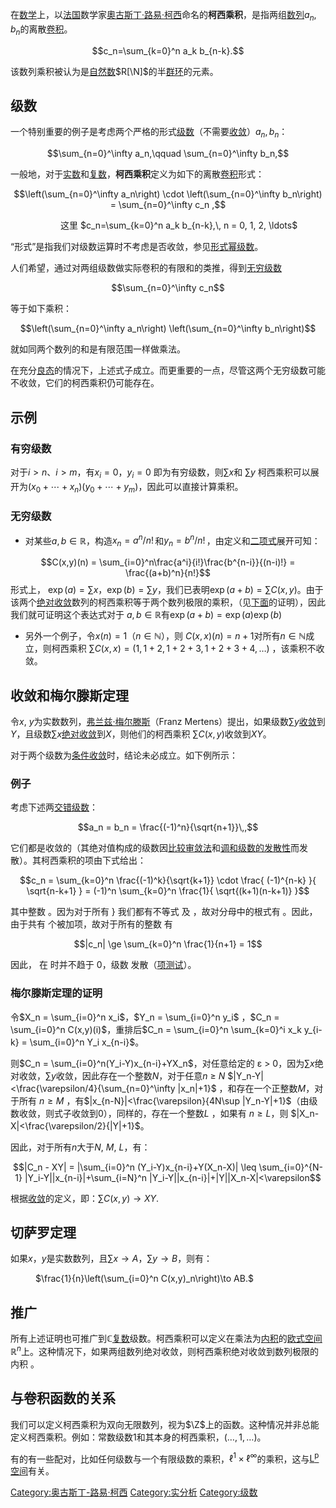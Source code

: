 在[[数学|数学]]上，以[[法国|法国]]数学家[[奧古斯丁·路易·柯西|奧古斯丁·路易·柯西]]命名的'''柯西乘积'''，是指两组[[数列|数列]]<math>a_n, b_n</math>的离散[[卷积|卷积]]。

:<math>c_n=\sum_{k=0}^n a_k b_{n-k}.</math>

该数列乘积被认为是[[自然数|自然数]]<math>R[\N]</math>的半[[群环|群环]]的元素。

==级数==
一个特别重要的例子是考虑两个严格的形式[[级数|级数]]（不需要[[收敛|收敛]]）<math>a_n, b_n</math>：

:<math>\sum_{n=0}^\infty a_n,\qquad \sum_{n=0}^\infty b_n,</math>

一般地，对于[[实数|实数]]和[[复数_(数学)|复数]]，'''柯西乘积'''定义为如下的离散[[卷积|卷积]]形式：

:<math>\left(\sum_{n=0}^\infty a_n\right) \cdot \left(\sum_{n=0}^\infty b_n\right) = \sum_{n=0}^\infty c_n ,</math>
::这里 <math>c_n=\sum_{k=0}^n a_k b_{n-k},\, n = 0, 1, 2, \ldots</math>

“形式”是指我们对级数运算时不考虑是否收敛，参见[[形式幂级数|形式幂级数]]。

人们希望，通过对两组级数做实际卷积的有限和的类推，得到[[无穷级数|无穷级数]]

:<math>\sum_{n=0}^\infty c_n</math>

等于如下乘积：

:<math>\left(\sum_{n=0}^\infty a_n\right) \left(\sum_{n=0}^\infty b_n\right)</math>

就如同两个数列的和是有限范围一样做乘法。

在充分[[良态|良态]]的情况下，上述式子成立。而更重要的一点，尽管这两个无穷级数可能不收敛，它们的柯西乘积仍可能存在。

==示例==
===有穷级数===
对于<math>i>n</math>、<math>i>m</math>，有<math>x_i = 0</math>，<math>y_i = 0</math> 即为有穷级数，则<math> \sum x</math>和 <math>\sum y</math> 柯西乘积可以展开为<math>(x_0+\cdots + x_n)(y_0+\cdots+y_m)</math>，因此可以直接计算乘积。
===无穷级数===
* 对某些<math>a,b\in\mathbb{R}</math>，构造<math>x_n = a^n/n!\,</math>和<math>y_n = b^n/n!\,</math>，由定义和[[二项式定理|二项式]]展开可知：
:<math> C(x,y)(n) = \sum_{i=0}^n\frac{a^i}{i!}\frac{b^{n-i}}{(n-i)!} = \frac{(a+b)^n}{n!}</math>
形式上， <math>\exp(a) = \sum x</math>，<math>\exp(b) = \sum y</math>，我们已表明<math>\exp(a+b) = \sum C(x,y)</math>。由于该两个[[绝对收敛|绝对收敛]]数列的柯西乘积等于两个数列极限的乘积，（见[[柯西乘积#收敛和梅尔滕斯定理|下面]]的证明），因此我们就可证明这个表达式对于 <math>a,b\in\mathbb{R}</math>有<math>\exp(a+b) = \exp(a)\exp(b)</math> 

* 另外一个例子，令<math> x(n) = 1</math>（<math>n\in\mathbb{N}</math>），则 <math>C(x,x)(n) = n+1</math>对所有<math>n\in\mathbb{N}</math>成立，则柯西乘积 <math>\sum C(x,x) = (1,1+2,1+2+3,1+2+3+4,\dots)</math> ，该乘积不收敛。

==收敛和梅尔滕斯定理==
令''x'', ''y''为实数数列，[[弗兰兹·梅尔滕斯|弗兰兹·梅尔滕斯]]（Franz Mertens）提出，如果级数<math>\sum y</math>[[收敛|收敛]]到''Y''，且级数<math>\sum x</math>[[绝对收敛|绝对收敛]]到''X''，则他们的柯西乘积 <math> \sum C(x,y)</math>收敛到''XY''。

对于两个级数为[[条件收敛|条件收敛]]时，结论未必成立。如下例所示：

===例子===
考虑下述两[[交错级数|交错级数]]：

:<math>a_n = b_n = \frac{(-1)^n}{\sqrt{n+1}}\,,</math>

它们都是收敛的（其绝对值构成的级数因[[比较审敛法|比较审敛法]]和[[调和级数|调和级数的发散性]]而发散）。其柯西乘积的项由下式给出：

:<math>c_n = \sum_{k=0}^n \frac{(-1)^k}{\sqrt{k+1}} \cdot \frac{ (-1)^{n-k} }{ \sqrt{n-k+1} } = (-1)^n \sum_{k=0}^n \frac{1}{ \sqrt{(k+1)(n-k+1)} }</math>

其中整数 {{math|''n'' ≥ 0}}。因为对于所有 {{math|''k'' ∈ {0, 1, ..., ''n''}}} 我们都有不等式 {{math|''k'' + 1 ≤ ''n'' + 1}} 及 {{math|''n'' – ''k'' + 1 ≤ ''n'' + 1}}，故对分母中的根式有 {{math|{{sqrt|(''k'' + 1)(''n'' − ''k'' + 1)}} ≤ ''n'' +1}}。因此，由于共有 {{math|''n'' + 1}} 个被加项，故对于所有的整数 {{math|''n'' ≥ 0}}有

:<math>|c_n| \ge \sum_{k=0}^n \frac{1}{n+1} = 1</math>

因此，{{math|''c<sub>n</sub>''}} 在 {{math|''n'' → ∞}} 时并不趋于 0，级数 {{math|∑ ''c<sub>n</sub>''}} 发散（[[项测试|项测试]]）。

===梅尔滕斯定理的证明===
令<math>X_n = \sum_{i=0}^n x_i</math>，<math>Y_n = \sum_{i=0}^n y_i</math> ，<math>C_n = \sum_{i=0}^n C(x,y)(i)</math>，重排后<math>C_n = \sum_{i=0}^n \sum_{k=0}^i x_k y_{i-k} = \sum_{i=0}^n Y_i x_{n-i}</math>。

则<math>C_n = \sum_{i=0}^n(Y_i-Y)x_{n-i}+YX_n</math>，对任意给定的 ε > 0，因为<math>\sum x</math>绝对收敛，<math>\sum y</math>收敛，因此存在一个整数''N''，对于任意''n'' ≥ ''N'' <math>|Y_n-Y|<\frac{\varepsilon/4}{\sum_{n=0}^\infty |x_n|+1}</math> ，和存在一个正整数''M''，对于所有 <math>n\geq M</math> ，有<math>|x_{n-N}|<\frac{\varepsilon}{4N\sup |Y_n-Y|+1} </math>（由级数收敛，则式子收敛到0），同样的，存在一个整数''L'' ，如果有 <math>n\geq L</math>，则 <math>|X_n-X|<\frac{\varepsilon/2}{|Y|+1}</math>。

因此，对于所有''n''大于''N'', ''M'', ''L''，有：
:<math>|C_n - XY| = |\sum_{i=0}^n (Y_i-Y)x_{n-i}+Y(X_n-X)| \leq \sum_{i=0}^{N-1} |Y_i-Y||x_{n-i}|+\sum_{i=N}^n |Y_i-Y||x_{n-i}|+|Y||X_n-X|<\varepsilon </math>

根据[[收敛|收敛]]的定义，即：<math>\sum C(x,y)\to XY.</math>

==切萨罗定理==
如果''x''，''y''是实数数列，且<math>\sum x\to A</math>，<math>\sum y\to B</math>，则有：
: <math>\frac{1}{n}\left(\sum_{i=0}^n C(x,y)_n\right)\to AB.</math>

==推广==
所有上述证明也可推广到<math>\mathbb{C}</math>[[复数_(数学)|复数]]级数。柯西乘积可以定义在乘法为[[内积|内积]]的[[欧式空间|欧式空间]]<math>\mathbb{R}^n</math>上。这种情况下，如果两组数列绝对收敛，则柯西乘积绝对收敛到数列极限的内积
。
==与卷积函数的关系==
我们可以定义柯西乘积为双向无限数列，视为<math>\Z</math>上的函数。这种情况并非总能定义柯西乘积。例如：常数级数1和其本身的柯西乘积，<math>(\dots,1,\dots)</math>。

有的有一些配对，比如任何级数与一个有限级数的乘积，<math>\ell^1 \times \ell^\infty</math>的乘积，这与[[Lp空间|L<sup>p</sup>空间]]有关。

[[Category:奥古斯丁-路易·柯西|Category:奥古斯丁-路易·柯西]]
[[Category:实分析|Category:实分析]]
[[Category:级数|Category:级数]]